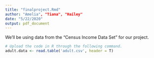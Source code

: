 ---
title: "finalproject.Rmd"
author: "Amelia", "Tiana", "Hailey" 
date: "5/22/2020"
output: pdf_document
---
We'll be using data from the "Census Income Data Set" for our project.
```{r}
# Upload the code in R through the following command. 
adult.data <- read.table('adult.csv', header = T)
```

